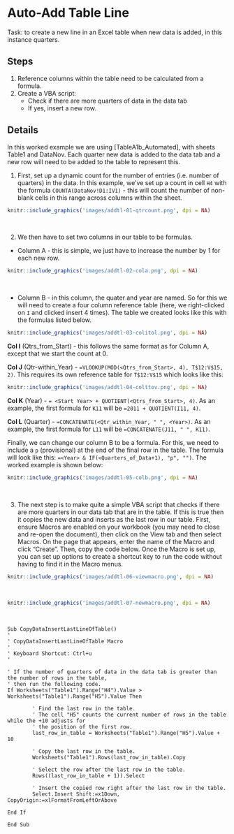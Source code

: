 # Auto-Add Table Line

Task: to create a new line in an Excel table when new data is added, in this instance quarters.


## Steps {-}

1. Reference columns within the table need to be calculated from a formula.
2. Create a VBA script:
    * Check if there are more quarters of data in the data tab
    * If yes, insert a new row.


## Details {-}

In this worked example we are using [TableA1b_Automated], with sheets Table1 and DataNov. Each quarter new data is added to the data tab and a new row will need to be added to the table to represent this.

1. First, set up a dynamic count for the number of entries (i.e. number of quarters) in the data. In this example, we've set up a count in cell `H4` with the formula `COUNTA(DataNov!D1:IV1)` - this will count the number of non-blank cells in this range across columns within the sheet.

```r
knitr::include_graphics('images/addtl-01-qtrcount.png', dpi = NA)
```
&nbsp;

2. We then have to set two columns in our table to be formulas. 

- Column A - this is simple, we just have to increase the number by 1 for each new row.

```r
knitr::include_graphics('images/addtl-02-cola.png', dpi = NA)
```
&nbsp;

- Column B - in this column, the quater and year are named. So for this we will need to create a four column reference table (here, we right-clicked on `I` and clicked insert 4 times). The table we created looks like this with the formulas listed below.

```r
knitr::include_graphics('images/addtl-03-colitol.png', dpi = NA)
```

**Col I** (Qtrs_from_Start) - this follows the same format as for Column A, except that we start the count at 0.

**Col J** (Qtr-within_Year) - `=VLOOKUP(MOD(<Qtrs_from_Start>, 4), T$12:V$15, 2)`. This requires its own reference table for `T$12:V$15` which looks like this:

```r
knitr::include_graphics('images/addtl-04-colttov.png', dpi = NA)
```

**Col K** (Year) - `= <Start Year> + QUOTIENT(<Qtrs_from_Start>, 4)`. As an example, the first formula for `K11` will be `=2011 + QUOTIENT(I11, 4)`.

**Col L** (Quarter) - `=CONCATENATE(<Qtr_within_Year, " ", <Year>)`. As an example, the first formula for `L11` will be `=CONCATENATE(J11, " ", K11)`.

Finally, we can change our column B to be a formula. For this, we need to include a `p` (provisional) at the end of the final row in the table. The formula will look like this: `=<Year> & IF(<Quarters_of_Data+1), "p", "")`. The worked example is shown below:

```r
knitr::include_graphics('images/addtl-05-colb.png', dpi = NA)
```
&nbsp;

3. The next step is to make quite a simple VBA script that checks if there are more quarters in our data tab that are in the table. If this is true then it copies the new data and inserts as the last row in our table. First, ensure Macros are enabled on your workbook (you may need to close and re-open the document), then click on the View tab and then select Macros. On the page that appears, enter the name of the Macro and click "Create". Then, copy the code below. Once the Macro is set up, you can set up options to create a shortcut key to run the code without having to find it in the Macro menus.

```r
knitr::include_graphics('images/addtl-06-viewmacro.png', dpi = NA)
```
&nbsp;
```r
knitr::include_graphics('images/addtl-07-newmacro.png', dpi = NA)
```
&nbsp;
```
Sub CopyDataInsertLastLineOfTable()
'
' CopyDataInsertLastLineOfTable Macro
'
' Keyboard Shortcut: Ctrl+u
'

' If the number of quarters of data in the data tab is greater than the number of rows in the table,
' then run the following code.
If Worksheets("Table1").Range("H4").Value > Worksheets("Table1").Range("H5").Value Then 

        ' Find the last row in the table.
        ' The cell "H5" counts the current number of rows in the table while the +10 adjusts for
        ' the position of the first row.
        last_row_in_table = Worksheets("Table1").Range("H5").Value + 10
        
        ' Copy the last row in the table.
        Worksheets("Table1").Rows(last_row_in_table).Copy
        
        ' Select the row after the last row in the table.
        Rows((last_row_in_table + 1)).Select
        
        ' Insert the copied row right after the last row in the table.
        Select.Insert Shift:=x1Down, CopyOrigin:=xlFormatFromLeftOrAbove
        
End If

End Sub
```
